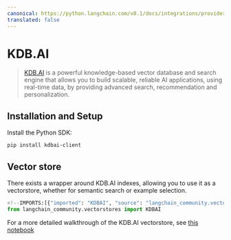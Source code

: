 ```yaml
---
canonical: https://python.langchain.com/v0.1/docs/integrations/providers/kdbai
translated: false
---
```


# KDB.AI

>[KDB.AI](https://kdb.ai) is a powerful knowledge-based vector database and search engine that allows you to build scalable, reliable AI applications, using real-time data, by providing advanced search, recommendation and personalization.

## Installation and Setup

Install the Python SDK:

```bash
pip install kdbai-client
```

## Vector store

There exists a wrapper around KDB.AI indexes, allowing you to use it as a vectorstore,
whether for semantic search or example selection.

```python
<!--IMPORTS:[{"imported": "KDBAI", "source": "langchain_community.vectorstores", "docs": "https://api.python.langchain.com/en/latest/vectorstores/langchain_community.vectorstores.kdbai.KDBAI.html", "title": "KDB.AI"}]-->
from langchain_community.vectorstores import KDBAI
```

For a more detailed walkthrough of the KDB.AI vectorstore, see [this notebook](/docs/integrations/vectorstores/kdbai)